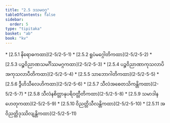 ```yaml
---
title: "2.5 ဒသမဝဂ္ဂ"
tableOfContents: false
sidebar:
  order: 5
type: "tipitaka"
basket: "ab"
book: "kv"
---
```



<DynamicBreadcrumb />



<TableOfContents book="kv" section="2.5">
* [2.5.1 နိရောဓကထာ](2-5/2-5-1)
* [2.5.2 ရူပံမဂ္ဂေါတိကထာ](2-5/2-5-2)
* [2.5.3 ပဉ္စဝိညာဏသမင်္ဂိဿမဂ္ဂကထာ](2-5/2-5-3)
* [2.5.4 ပဉ္စဝိညာဏာကုသလာပိအကုသလာပီတိကထာ](2-5/2-5-4)
* [2.5.5 သာဘောဂါတိကထာ](2-5/2-5-5)
* [2.5.6 ဒွီဟိသီလေဟိကထာ](2-5/2-5-6)
* [2.5.7 သီလံအစေတသိကန္တိကထာ](2-5/2-5-7)
* [2.5.8 သီလံနစိတ္တာနုပရိဝတ္တီတိကထာ](2-5/2-5-8)
* [2.5.9 သမာဒါနဟေတုကထာ](2-5/2-5-9)
* [2.5.10 ဝိညတ္တိသီလန္တိကထာ](2-5/2-5-10)
* [2.5.11 အဝိညတ္တိဒုဿိလျန္တိကထာ](2-5/2-5-11)
</TableOfContents>